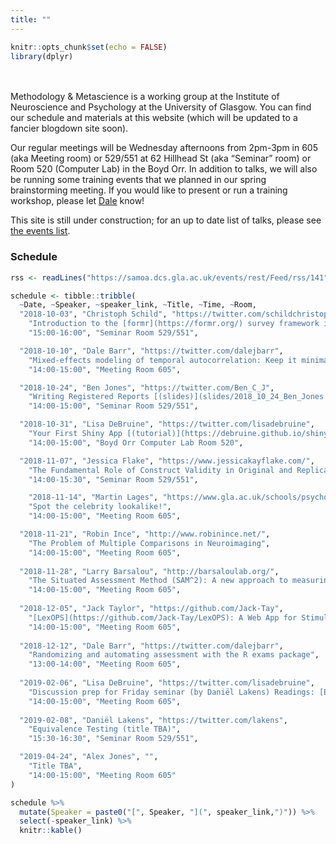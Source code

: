 ```yaml
---
title: ""
---
```


```r
knitr::opts_chunk$set(echo = FALSE)
library(dplyr)
```

<br><br>
Methodology & Metascience is a working group at the Institute of Neuroscience and Psychology at the University of Glasgow. You can find our schedule and materials at this website (which will be updated to a fancier blogdown site soon).

Our regular meetings will be Wednesday afternoons from 2pm-3pm in 605 (aka Meeting room) or 529/551 at 62 Hillhead St (aka "Seminar" room) or Room 520 (Computer Lab) in the Boyd Orr. In addition to talks, we will also be running some training events that we planned in our spring brainstorming meeting. If you would like to present or run a training workshop, please let [Dale](mailto://dale.barr@glasgow.ac.uk) know!

This site is still under construction; for an up to date list of talks, please see [the events list](http://www.psy.gla.ac.uk/events/index.php?sub=12).

### Schedule

```r

rss <- readLines("https://samoa.dcs.gla.ac.uk/events/rest/Feed/rss/141")

schedule <- tibble::tribble(
  ~Date, ~Speaker, ~speaker_link, ~Title, ~Time, ~Room,
  "2018-10-03", "Christoph Schild", "https://twitter.com/schildchristoph", 
    "Introduction to the [formr](https://formr.org/) survey framework in R [(slides)](https://osf.io/gu23h/)", 
    "15:00-16:00", "Seminar Room 529/551",

  "2018-10-10", "Dale Barr", "https://twitter.com/dalejbarr", 
    "Mixed-effects modeling of temporal autocorrelation: Keep it minimal",
    "14:00-15:00", "Meeting Room 605",

  "2018-10-24", "Ben Jones", "https://twitter.com/Ben_C_J",
    "Writing Registered Reports [(slides)](slides/2018_10_24_Ben_Jones.pdf)",
    "14:00-15:00", "Seminar Room 529/551",

  "2018-10-31", "Lisa DeBruine", "https://twitter.com/lisadebruine",
    "Your First Shiny App [(tutorial)](https://debruine.github.io/shiny-tutorials/)",
    "14:00-15:00", "Boyd Orr Computer Lab Room 520",

  "2018-11-07", "Jessica Flake", "https://www.jessicakayflake.com/", 
    "The Fundamental Role of Construct Validity in Original and Replicated Research",
    "14:00-15:30", "Seminar Room 529/551",

    "2018-11-14", "Martin Lages", "https://www.gla.ac.uk/schools/psychology/staff/martinlages/#/",
    "Spot the celebrity lookalike!",
    "14:00-15:00", "Meeting Room 605",

  "2018-11-21", "Robin Ince", "http://www.robinince.net/", 
    "The Problem of Multiple Comparisons in Neuroimaging",
    "14:00-15:00", "Meeting Room 605",
  
  "2018-11-28", "Larry Barsalou", "http://barsaloulab.org/",
    "The Situated Assessment Method (SAM^2): A new approach to measuring, understanding, and predicting health behaviours",
    "14:00-15:00", "Meeting Room 605",
  
  "2018-12-05", "Jack Taylor", "https://github.com/Jack-Tay",
    "[LexOPS](https://github.com/Jack-Tay/LexOPS): A Web App for Stimulus Generation in Psycholinguistics",
    "14:00-15:00", "Meeting Room 605",
  
  "2018-12-12", "Dale Barr", "https://twitter.com/dalejbarr",
    "Randomizing and automating assessment with the R exams package",
    "13:00-14:00", "Meeting Room 605",
  
  "2019-02-06", "Lisa DeBruine", "https://twitter.com/lisadebruine",
    "Discussion prep for Friday seminar (by Daniël Lakens) Readings: [Equivalence Tests](https://doi.org/10.1177/1948550617697177) & [Equivalence Testing for Psychological Research](https://doi.org/10.1177/2515245918770963)",
    "14:00-15:00", "Meeting Room 605",
  
  "2019-02-08", "Daniël Lakens", "https://twitter.com/lakens",
    "Equivalence Testing (title TBA)",
    "15:30-16:30", "Seminar Room 529/551",

  "2019-04-24", "Alex Jones", "",
    "Title TBA",
    "14:00-15:00", "Meeting Room 605"
)

schedule %>%
  mutate(Speaker = paste0("[", Speaker, "](", speaker_link,")")) %>%
  select(-speaker_link) %>%
  knitr::kable()

```

